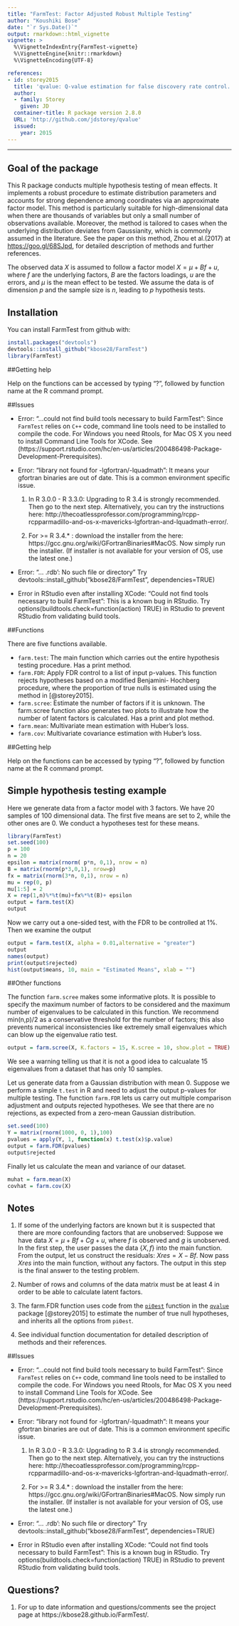 ```yaml
---
title: "FarmTest: Factor Adjusted Robust Multiple Testing"
author: "Koushiki Bose"
date: "`r Sys.Date()`"
output: rmarkdown::html_vignette
vignette: >
  %\VignetteIndexEntry{FarmTest-vignette}
  %\VignetteEngine{knitr::rmarkdown}
  %\VignetteEncoding{UTF-8}

references:
- id: storey2015
  title: 'qvalue: Q-value estimation for false discovery rate control.' 
  author:
  - family: Storey
    given: JD
  container-title: R package version 2.8.0
  URL: 'http://github.com/jdstorey/qvalue'
  issued:
    year: 2015
---
```


---
## Goal of the package
This R package conducts multiple hypothesis testing of mean effects. It implements a robust procedure to estimate distribution parameters and accounts for strong dependence among coordinates via an approximate factor model. This method is particularly suitable for high-dimensional data when there are thousands of variables but only a small number of observations available. Moreover, the method is tailored to cases when the underlying distribution deviates from Gaussianity, which is commonly assumed in the literature. See the paper on this method, Zhou et al.(2017) at <https://goo.gl/68SJpd>, for detailed description of methods and further references. 

The observed data $X$ is assumed to follow a factor model $X = \mu + Bf + u$, where $f$ are the underlying factors, $B$ are the factors loadings, $u$ are the errors, and $\mu$ is the mean effect to be tested. We assume the data is of dimension $p$ and the sample size is $n$, leading to $p$ hypothesis tests.

## Installation

You can install FarmTest from github with:

```r
install.packages("devtools")
devtools::install_github("kbose28/FarmTest")
library(FarmTest)
```

##Getting help

Help on the functions can be accessed by typing "?", followed by function name at the R command prompt. 

##Issues

* Error: "...could not find build tools necessary to build FarmTest": Since `FarmTest` relies on `C++` code, command line tools need to be installed to compile the code. For Windows you need Rtools, for Mac OS X you need to install Command Line Tools for XCode. See (https://support.rstudio.com/hc/en-us/articles/200486498-Package-Development-Prerequisites). 

* Error: "library not found for -lgfortran/-lquadmath": It means your gfortran binaries are out of date. This is a common environment specific issue. 

    1. In R 3.0.0 - R 3.3.0: Upgrading to R 3.4 is strongly recommended. Then go to the next step. Alternatively, you can try the instructions here: http://thecoatlessprofessor.com/programming/rcpp-rcpparmadillo-and-os-x-mavericks-lgfortran-and-lquadmath-error/. 

    2. For >= R 3.4.* : download the installer from the here: https://gcc.gnu.org/wiki/GFortranBinaries#MacOS. Now simply run the installer. (If installer is not available for your version of OS, use the latest one.)

* Error: "... .rdb': No such file or directory" Try devtools::install_github("kbose28/FarmTest", dependencies=TRUE)

* Error in RStudio even after installing XCode: "Could not find tools necessary to build FarmTest": This is a known bug in RStudio. Try options(buildtools.check=function(action) TRUE) in RStudio to prevent RStudio from validating build tools.

##Functions

There are five functions available. 

* `farm.test`: The main function which carries out the entire hypothesis testing procedure. Has a print method.
* `farm.FDR`: Apply FDR control to a list of input p-values. This function rejects hypotheses based on a modified Benjamini- Hochberg procedure, where the proportion of true nulls is estimated using the method in [@storey2015].
* `farm.scree`: Estimate the number of factors if it is unknown. The farm.scree function also generates two plots to illustrate how the number of latent factors is calculated. Has a print and plot method. 
* `farm.mean`: Multivariate mean estimation with Huber's loss.
* `farm.cov`: Multivariate covariance estimation with Huber's loss. 

##Getting help

Help on the functions can be accessed by typing "?", followed by function name at the R command prompt. 

## Simple hypothesis testing example 

Here we generate data from a factor model with 3 factors. We have 20 samples of 100 dimensional data. The first five means are set to 2, while the other ones are 0. We conduct a hypotheses test for these means. 
```r
library(FarmTest)
set.seed(100)
p = 100
n = 20
epsilon = matrix(rnorm( p*n, 0,1), nrow = n)
B = matrix(rnorm(p*3,0,1), nrow=p)
fx = matrix(rnorm(3*n, 0,1), nrow = n)
mu = rep(0, p)
mu[1:5] = 2
X = rep(1,n)%*%t(mu)+fx%*%t(B)+ epsilon
output = farm.test(X)
output
```
Now we carry out a one-sided test, with the FDR to be controlled at 1%. Then we examine the output
```r
output = farm.test(X, alpha = 0.01,alternative = "greater")
output
names(output)
print(output$rejected)
hist(output$means, 10, main = "Estimated Means", xlab = "")
```

##Other functions

The function ``farm.scree`` makes some informative plots. It is possible to specify the maximum number of factors to be considered and the maximum number of eigenvalues to be calculated in this function. We recommend min(n,p)/2 as a conservative threshold for the number of factors; this also prevents numerical inconsistencies like extremely small eigenvalues which can blow up the eigenvalue ratio test. 
```r
output = farm.scree(X, K.factors = 15, K.scree = 10, show.plot = TRUE)
```

We see a warning telling us that it is not a good idea to calcualate 15 eigenvalues from a dataset that has only 10 samples. 

Let us generate data from a Gaussian distribution with mean 0. Suppose we perform a simple `t.test` in R and need to adjust the output p-values for multiple testing. The function `farm.FDR` lets us carry out multiple comparison adjustment and outputs rejected hypotheses. We see that there are no rejections, as expected from a zero-mean Gaussian distribution.

```r
set.seed(100)
Y = matrix(rnorm(1000, 0, 1),100)
pvalues = apply(Y, 1, function(x) t.test(x)$p.value)
output = farm.FDR(pvalues)
output$rejected
```
Finally let us calculate the mean and variance of our dataset. 
``` r
muhat = farm.mean(X)
covhat = farm.cov(X)
```

## Notes 

1.  If some of the underlying factors are known but it is suspected that there are more confounding factors that are unobserved: Suppose we have data $X = \mu + Bf + Cg + u$, where $f$ is observed and $g$ is unobserved. In the first step, the user passes the data $\{X,f\}$ into the main function. From the output, let us construct the residuals: $Xres = X - Bf$. Now pass $Xres$ into the main function, without any factors. The output in this step is the final answer to the testing problem.


2. Number of rows and columns of the data matrix must be at least 4 in order to be able to calculate latent factors.

3. The farm.FDR function uses code from the  [`pi0est`](https://www.rdocumentation.org/packages/qvalue/versions/2.4.2/topics/pi0est) function in the [`qvalue`](http://bioconductor.org/packages/release/bioc/html/qvalue.html)
 package [@storey2015] to estimate the number of true null hypotheses, and inherits all the options from `pi0est`. 
 
4. See individual function documentation for detailed description of methods and their references. 

##Issues

* Error: "...could not find build tools necessary to build FarmTest": Since `FarmTest` relies on `C++` code, command line tools need to be installed to compile the code. For Windows you need Rtools, for Mac OS X you need to install Command Line Tools for XCode. See (https://support.rstudio.com/hc/en-us/articles/200486498-Package-Development-Prerequisites). 

* Error: "library not found for -lgfortran/-lquadmath": It means your gfortran binaries are out of date. This is a common environment specific issue. 

    1. In R 3.0.0 - R 3.3.0: Upgrading to R 3.4 is strongly recommended. Then go to the next step. Alternatively, you can try the instructions here: http://thecoatlessprofessor.com/programming/rcpp-rcpparmadillo-and-os-x-mavericks-lgfortran-and-lquadmath-error/. 

    2. For >= R 3.4.* : download the installer from the here: https://gcc.gnu.org/wiki/GFortranBinaries#MacOS. Now simply run the installer. (If installer is not available for your version of OS, use the latest one.)

* Error: "... .rdb': No such file or directory" Try devtools::install_github("kbose28/FarmTest", dependencies=TRUE)

* Error in RStudio even after installing XCode: "Could not find tools necessary to build FarmTest": This is a known bug in RStudio. Try options(buildtools.check=function(action) TRUE) in RStudio to prevent RStudio from validating build tools.

## Questions?

1. For up to date information and questions/comments see the project page at  https://kbose28.github.io/FarmTest/.


